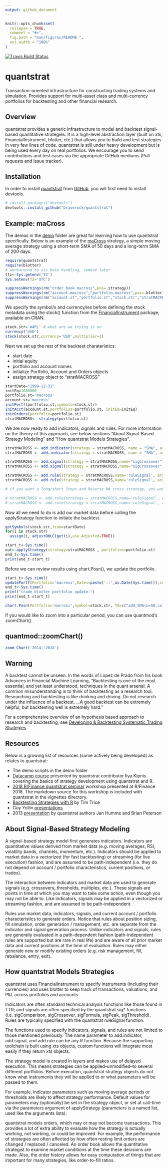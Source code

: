 ```yaml
---
output: github_document
---
```


<!-- README.md is generated from README.Rmd. Please edit that file -->

```r
knitr::opts_chunk$set(
  collapse = TRUE,
  comment = "#>",
  fig.path = "man/figures/README-",
  out.width = "100%"
)
```

[![Travis Build Status](https://travis-ci.org/braverock/quantstrat.svg?branch=master)](https://travis-ci.org/braverock/quantstrat)

# quantstrat

Transaction-oriented infrastructure for constructing trading systems and
simulation. Provides support for multi-asset class and multi-currency
portfolios for backtesting and other financial research.

## Overview

quantstrat provides a generic infrastructure to model and backtest
signal-based quantitative strategies. It is a high-level abstraction layer
(built on xts, FinancialInstrument, blotter, etc.) that allows you to build
and test strategies in very few lines of code. quantstrat is still under
heavy development but is being used every day on real portfolios. We
encourage you to send contributions and test cases via the appropriate GitHub mediums (Pull requests and Issue tracker).

## Installation

In order to install [quantstrat](https://github.com/braverock/quantstrat) from [GitHub](https://github.com/), you will first need to install devtools.

``` r
# install.packages("devtools")
devtools::install_github("braverock/quantstrat")
```
## Example: maCross

The demos in the [demo](https://github.com/braverock/quantstrat/tree/master/demo) folder are great for learning how to use quantstrat specifically. Below is an example of the [maCross](https://github.com/braverock/quantstrat/blob/master/demo/maCross.R) strategy, a simple moving average strategy using a short-term SMA of 50 days and a long-term SMA of 200 days.

```r
require(quantstrat)
require(blotter)
# workaround to xts Date handling, remove later
ttz<-Sys.getenv('TZ')
Sys.setenv(TZ='UTC')

suppressWarnings(rm("order_book.macross",pos=.strategy))
suppressWarnings(rm("account.macross","portfolio.macross",pos=.blotter))
suppressWarnings(rm("account.st","portfolio.st","stock.str","stratMACROSS",'start_t','end_t'))
```

We specify the symbol/s and currency/ies before defining the stock metadata using the stock() function from the [FinancialInstrument](https://cran.r-project.org/web/packages/FinancialInstrument/FinancialInstrument.pdf) package, available on CRAN.

```r
stock.str='AAPL' # what are we trying it on
currency('USD')
stock(stock.str,currency='USD',multiplier=1)
```

Next we set up the rest of the backtest charateristics:

- start date
- initial equity
- portfolio and account names
- initialize Portfolio, Account and Orders objects
- assign strategy object to "stratMACROSS"

```r
startDate="1999-12-31"
initEq=1000000
portfolio.st='macross'
account.st='macross'
initPortf(portfolio.st,symbols=stock.str)
initAcct(account.st,portfolios=portfolio.st, initEq=initEq)
initOrders(portfolio=portfolio.st)
stratMACROSS<- strategy(portfolio.st)
```

We are now ready to add indicators, signals and rules. For more information on the theory of this approach, see below sections "About Signal-Based Strategy Modeling" and "How quantstrat Models Strategies".

```r
stratMACROSS <- add.indicator(strategy = stratMACROSS, name = "SMA", arguments = list(x=quote(Cl(mktdata)), n=50),label= "ma50" )
stratMACROSS <- add.indicator(strategy = stratMACROSS, name = "SMA", arguments = list(x=quote(Cl(mktdata)[,1]), n=200),label= "ma200")

stratMACROSS <- add.signal(strategy = stratMACROSS,name="sigCrossover",arguments = list(columns=c("ma50","ma200"), relationship="gte"),label="ma50.gt.ma200")
stratMACROSS <- add.signal(strategy = stratMACROSS,name="sigCrossover",arguments = list(column=c("ma50","ma200"),relationship="lt"),label="ma50.lt.ma200")

stratMACROSS <- add.rule(strategy = stratMACROSS,name='ruleSignal', arguments = list(sigcol="ma50.gt.ma200",sigval=TRUE, orderqty=100, ordertype='market', orderside='long'),type='enter')
stratMACROSS <- add.rule(strategy = stratMACROSS,name='ruleSignal', arguments = list(sigcol="ma50.lt.ma200",sigval=TRUE, orderqty='all', ordertype='market', orderside='long'),type='exit')

# if you want a long/short Stops and Reverse MA cross strategy, you would add two more rules for the short side:

# stratMACROSS <- add.rule(strategy = stratMACROSS,name='ruleSignal', arguments = list(sigcol="ma50.lt.ma200",sigval=TRUE, orderqty=-100, ordertype='market', orderside='short'),type='enter')
# stratMACROSS <- add.rule(strategy = stratMACROSS,name='ruleSignal', arguments = list(sigcol="ma50.gt.ma200",sigval=TRUE, orderqty=100, ordertype='market', orderside='short'),type='exit')
```

Now all we need to do is add our market data before calling the applyStrategy function to initiate the backtest.

```r
getSymbols(stock.str,from=startDate)
for(i in stock.str)
  assign(i, adjustOHLC(get(i),use.Adjusted=TRUE))

start_t<-Sys.time()
out<-applyStrategy(strategy=stratMACROSS , portfolios=portfolio.st)
end_t<-Sys.time()
print(end_t-start_t)
```

Before we can review results using chart.Posn(), we update the portfolio.

```r
start_t<-Sys.time()
updatePortf(Portfolio='macross',Dates=paste('::',as.Date(Sys.time()),sep=''))
end_t<-Sys.time()
print("trade blotter portfolio update:")
print(end_t-start_t)

chart.Posn(Portfolio='macross',Symbol=stock.str, TA=c("add_SMA(n=50,col='red')","add_SMA(n=200,col='blue')"))
```

If you would like to zoom into a particular period, you can use quantmod's zoomChart().

## quantmod::zoomChart()
```r
zoom_Chart('2014::2018')
```

## Warning

A backtest cannot be unseen. In the words of Lopez de Prado from his book Advances in Financial Machine Learning, "Backtesting is one of the most essential, and yet least understood, techniques in the quant arsenal. A common misunderstanding is to think of backtesting as a research tool. Researching and backtesting is like drinking and driving. Do not research under the influence of a backtest. ...A good backtest can be extremely helpful, but backtesting well is extremely hard."

For a comprehensive overview of an hypothesis based approach to research and backtesting, see [Developing & Backtesting Systematic Trading Strategies](https://www.researchgate.net/publication/319298448_Developing_Backtesting_Systematic_Trading_Strategies).

## Resources

Below is a growing list of resources (some actively being developed) as relates to quantstrat:

- The demo scripts in the demo folder
- [Datacamp course](https://www.datacamp.com/community/blog/financial-trading-in-r-with-ilya-kipnis) presented by quantstrat contributor Ilya Kipnis covering the basics of strategy development using quantstrat and R.
- [2018 R/Finance quantstrat seminar](http://past.rinfinance.com/agenda/2018/BrianPeterson.html) workshop presented at R/Finance 2018. The markdown source for this workshop is included with quantstrat in the vignettes directory. 
- [Backtesting Strategies with R](https://timtrice.github.io/backtesting-strategies/index.html) by Tim Trice
- Guy Yollin [presentations](http://www.r-programming.org/papers)
- 2013 [presentation](https://docs.google.com/presentation/d/1fGzDc-LFfCQJKHHzaonspuX1_TTm1EB5hlvCEDsz7zw/pub#slide=id.p) by quantstrat authors Jan Humme and Brian Peterson

## About Signal-Based Strategy Modeling

A signal-based strategy model first generates indicators. Indicators are
quantitative values derived from market data (e.g. moving averages, RSI,
volatility bands, channels, momentum, etc.). Indicators should be applied
to market data in a vectorized (for fast backtesting) or streaming (for live
execution) fashion, and are assumed to be path-independent (i.e. they do not
depend on account / portfolio characteristics, current positions, or
trades).

The interaction between indicators and market data are used to generate
signals (e.g. crossovers, thresholds, multiples, etc.). These signals are
points in time at which you may want to take some action, even though you
may not be able to.  Like indicators, signals may be applied in a vectorized
or streaming fashion, and are assumed to be path-independent.

Rules use market data, indicators, signals, and current account / portfolio
characteristics to generate orders. Notice that rules about position
sizing, fill simulation, order generation / management, etc. are separate
from the indicator and signal generation process. Unlike indicators and
signals, rules are generally evaluated in a path-dependent fashion
(path-independent rules are supported but are rare in real life) and are
aware of all prior market data and current positions at the time of
evaluation. Rules may either generate new or modify existing orders (e.g.
risk management, fill, rebalance, entry, exit).

## How quantstrat Models Strategies

quantstrat uses FinancialInstrument to specify instruments (including their
currencies) and uses blotter to keep track of transactions, valuations, and
P&L across portfolios and accounts.

Indicators are often standard technical analysis functions like those found
in TTR; and signals are often specified by the quantstrat sig* functions
(i.e. sigComparison, sigCrossover, sigFormula, sigPeak, sigThreshold).
Rules are typically specified with the quantstrat ruleSignal function.

The functions used to specify indicators, signals, and rules are not limited to those mentioned previously. The name parameter to add.indicator, add.signal, and add.rule can be any R function. Because the supporting toolchain is built using xts objects, custom functions will integrate most easily if they return xts objects.

The strategy model is created in layers and makes use of delayed execution.
This means strategies can be applied--unmodified--to several different
portfolios. Before execution, quantstrat strategy objects do not know what
instruments they will be applied to or what parameters will be passed to
them.

For example, indicator parameters such as moving average periods or
thresholds are likely to affect strategy performance. Default values for
parameters may (optionally) be set in the strategy object, or set at
call-time via the parameters argument of applyStrategy (parameters is a
named list, used like the arguments lists).

quantstrat models orders, which may or may not become transactions. This
provides a lot of extra ability to evaluate how the strategy is actually
working, not working, or could be improved. For example, the performance of
strategies are often affected by how often resting limit orders are changed
/ replaced / canceled. An order book allows the quantitative strategist to
examine market conditions at the time these decisions are made. Also, the
order history allows for easy computation of things that are important for
many strategies, like order-to-fill ratios.

